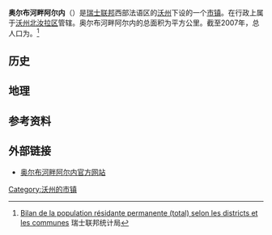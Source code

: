 {{瑞士市镇信息框
 | 市镇名称= 奥尔布河畔阿尔内
 | 原文名称             = {{lang|fr|Arnex-sur-Orbe}}
 | 图片                = 
 | 纹章 = Arnex-sur-Orbe-coat of arms.svg
 | 语言                   = [[法语|法语]]
 | 所属州               = 沃州
 | iso-code-region = 
 | 所属区               = [[沃州北汝拉区|沃州北汝拉区]]
 | lat_d=46|lat_m=42|lat_NS=N|long_d=6|long_m=31|long_EW=E
 | 邮政编码= 
 | 市镇代码        = 5743
 | 面积                 = 
 | 平均海拔        =  
 | 人口               = {{smn|552|6}}
 | 主页  = www.arnex-sur-orbe.ch
 | 市镇长           = 
 | 相邻市镇             = 
 | 友好城市             = 
|地图文件             = Karte Gemeinde Arnex-sur-Orbe 2012.png
|}}
'''奥尔布河畔阿尔内'''（{{lang-fr|Arnex-sur-Orbe}}）是[[瑞士联邦|瑞士联邦]]西部法语区的[[沃州|沃州]]下设的一个[[瑞士市镇|市镇]]。在行政上属于[[沃州北汝拉区|沃州北汝拉区]]管辖。奥尔布河畔阿尔内的总面积为{{smn|7.61|5|100}}平方公里。截至2007年，总人口为{{smn|552|6}}。<ref>{{fr}}[http://www.bfs.admin.ch/bfs/portal/fr/index/themen/01/02/blank/key/raeumliche_verteilung/kantone__gemeinden.Document.67230.xls Bilan de la population résidante permanente (total) selon les districts et les communes] 瑞士联邦统计局</ref>

==历史==

==地理==

==参考资料==
{{reflist}}

==外部链接==
*{{fr}}[http://www.arnex-sur-orbe.ch 奥尔布河畔阿尔内官方网站] {{Wayback|url=http://www.arnex-sur-orbe.ch/ |date=20201206005430 }}

{{DEFAULTSORT:Arnex-sur-Orbe}}
{{沃州北汝拉区行政区划}}
[[Category:沃州的市镇|Category:沃州的市镇]]